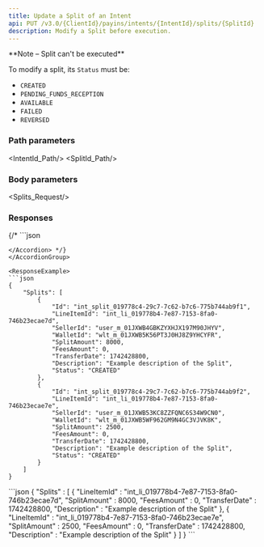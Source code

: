 ```yaml
---
title: Update a Split of an Intent
api: PUT /v3.0/{ClientId}/payins/intents/{IntentId}/splits/{SplitId}
description: Modify a Split before execution.
---
```





<Note>
**Note – Split can't be executed**

To modify a split, its `Status` must be: 
- `CREATED`
- `PENDING_FUNDS_RECEPTION`
- `AVAILABLE`
- `FAILED `
- `REVERSED`
</Note>

### Path parameters

<IntentId_Path/>
<SplitId_Path/>

### Body parameters

<Splits_Request/>

### Responses

<AccordionGroup>
<Accordion title="200 - Response parameters" defaultOpen>
<Splits/>
</Accordion>
</AccordionGroup>

<AccordionGroup>
{/* <Accordion title="400 - ">
```json

```
</Accordion> */}
</AccordionGroup>

<ResponseExample>
```json
{
    "Splits": [
        {
            "Id": "int_split_019778c4-29c7-7c62-b7c6-775b744ab9f1",
            "LineItemId": "int_li_019778b4-7e87-7153-8fa0-746b23ecae7d",
            "SellerId": "user_m_01JXWB4GBKZYXHJX197M90JHYV",
            "WalletId": "wlt_m_01JXWB5K56PT3J0HJ8Z9YHCYFR",
            "SplitAmount": 8000,
            "FeesAmount": 0,
            "TransferDate": 1742428800,
            "Description": "Example description of the Split",
            "Status": "CREATED"
        },
        {
            "Id": "int_split_019778c4-29c7-7c62-b7c6-775b744ab9f2",
            "LineItemId": "int_li_019778b4-7e87-7153-8fa0-746b23ecae7e",
            "SellerId": "user_m_01JXWB53KC8ZZFQNC6S34W9CN0",
            "WalletId": "wlt_m_01JXWB5WF962GM9N4GC3VJVK8K",
            "SplitAmount": 2500,
            "FeesAmount": 0,
            "TransferDate": 1742428800,
            "Description": "Example description of the Split",
            "Status": "CREATED"
        }
    ]
}
```
</ResponseExample>

<RequestExample>
```json
{
    "Splits" : [
        {
            "LineItemId" : "int_li_019778b4-7e87-7153-8fa0-746b23ecae7d",
            "SplitAmount" : 8000,
            "FeesAmount" : 0,
            "TransferDate" : 1742428800,
            "Description" : "Example description of the Split"
        },
        {
            "LineItemId" : "int_li_019778b4-7e87-7153-8fa0-746b23ecae7e",
            "SplitAmount" : 2500,
            "FeesAmount" : 0,
            "TransferDate" : 1742428800,
            "Description" : "Example description of the Split"
        }
    ]
}
```
</RequestExample>
